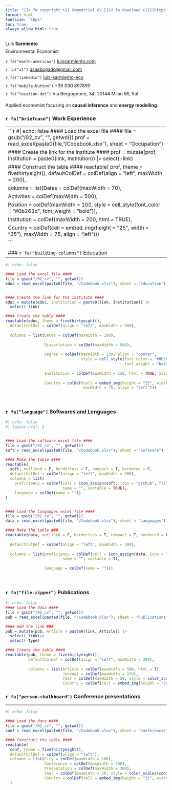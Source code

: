 ```yaml
---
title: "{{< fa copyright >}} Commercial CV [{{< fa download >}}](https://www.dropbox.com/s/vhcyj6pz78a51xc/CommercialCv.pdf?dl=0)"
format: html
fontsize: "16px"
toc: true
always_allow_html: true
---
```



<p style="margin-bottom:-0.2cm;">Luis **Sarmiento**</p>
<p style="margin-bottom:0.15cm;">Environmental Economist</p>

<p style="margin-bottom:-0.15cm;">`r fa("earth-americas")` [luissarmiento.com](luissarmiento.com)</p>

<p style="margin-bottom:-0.15cm;">`r fa("at")` <a href = "mailto: gsaabogado@gmail.com">gsaabogado@gmail.com</a></p>

<p style="margin-bottom:-0.15cm;">`r fa("linkedin")` [luis-sarmiento-eco](https://www.linkedin.com/in/luis-sarmiento-eco)</p>

<p style="margin-bottom:-0.15cm;">`r fa("mobile-button")` +39 030 897890</p>

<p style="margin-bottom:0.5cm;">`r fa("location-dot")` Via Bergognone, 34, 20144 Milan MI, Ital</p>

Applied economist focusing on **causal inference** and **energy modelling**. 


### `r fa("briefcase")` Work  Experience

------------------------------------------------------------------------
```r
#| echo: false 
#### Load the excel file ####
file = gsub("/02_cv", "", getwd())
prof = read_excel(paste0(file, "/Codebook.xlsx"), sheet = "Occupation")

#### Create the link for the institute ####
prof = mutate(prof, Institution = paste0(link, Institution)) |> 
  select(-link)

#### Construct the table ####
reactable( prof, theme = fivethirtyeight(),
  defaultColDef = colDef(align = "left", maxWidth = 200), 
  
  columns = list(Dates = colDef(maxWidth = 70),
                 
                 Activities = colDef(maxWidth = 500), 
                 
                 Position = colDef(maxWidth = 100,
                                   style = cell_style(font_color = "#0b263d", font_weight = "bold")), 
                 
                 Institution = colDef(maxWidth = 200, html = TRUE),
                 
                                
                 Country = colDef(cell = embed_img(height = "25", width = "25"), maxWidth = 75, align = "left")))


```

<p style="margin-bottom:1.5cm;">

### `r fa("building-columns")` Education

------------------------------------------------------------------------

```r
#| echo: false

#### Load the excel file ####
file = gsub("/02_cv", "", getwd())
educ = read_excel(paste0(file, "/Codebook.xlsx"), sheet = "Education")


#### Create the link for the institute ####
educ = mutate(educ, Institution = paste0(link, Institution)) |> 
  select(-link)

#### Create the table ####
reactable(educ, theme = fivethirtyeight(),
  defaultColDef = colDef(align = "left", maxWidth = 500), 
  
  columns = list(Dates = colDef(maxWidth = 100),
                 
                 Dissertation = colDef(maxWidth = 500), 
                 
                 Degree = colDef(maxWidth = 150, align = "center",
                                 style = cell_style(font_color = "#0b263d",
                                                    font_weight = "bold")),
                 
                 Institution = colDef(maxWidth = 150, html = TRUE, align = "center"),
                 
                 Country = colDef(cell = embed_img(height = "25", width = "25"), 
                                  maxWidth = 75, align = "left")))
```

<p style="margin-bottom:1.5cm;">



### `r fa("language")` Softwares and Lenguages

```r
#| echo: false 
#| layout-ncol: 2


#### Load the software excel file ####
file = gsub("/02_cv", "", getwd())
soft = read_excel(paste0(file, "/Codebook.xlsx"), sheet = "Software")

#### Make the table ####
reactable(
  soft, outlined = F, borderless = T, compact = T, bordered = F, 
  defaultColDef = colDef(align = "left", maxWidth = 200), 
  columns = list(
    proficiency = colDef(cell = icon_assign(soft, icon = "github", fill_color = "#0b263d"), 
                         name = "", sortable = TRUE), 
    lenguage = colDef(name = ""))
)


#### Load the languages excel file ####
file = gsub("/02_cv", "", getwd())
data = read_excel(paste0(file, "/Codebook.xlsx"), sheet = "Languages")

#### Make the table ###
reactable(data, outlined = F, borderless = T, compact = T, bordered = F, 
          
  defaultColDef = colDef(align = "left", maxWidth = 200),
  
  columns = list(proficiency = colDef(cell = icon_assign(data, icon = "earth-americas", fill_color = "#0b263d"), 
                         name = "", sortable = T), 
                 
                 lenguage = colDef(name = "")))


```

<p style="margin-bottom:1.5cm;">

### `r fa("file-zipper")` Publications
```r
#| echo: false 
#### Load the data ####
file = gsub("/02_cv", "", getwd())
pub = read_excel(paste0(file, "/Codebook.xlsx"), sheet = "Publications")

#### Add the link ###
pub = mutate(pub, Article = paste0(link, Article)) |> 
  select(-link)|> 
  select(-Type)

#### Create the table ####
reactable(pub, theme = fivethirtyeight(),
          defaultColDef = colDef(align = "left", maxWidth = 200), 
          
          columns = list(Article = colDef(maxWidth = 500, html = T), 
                         Journal = colDef(maxWidth = 150), 
                         Year = colDef(maxWidth = 50, style = color_scales(pub, colors = c("gray", "#0b263d"))), 
                         Country = colDef(cell = embed_img(height = "25", width = "25"), maxWidth = 100, align = "center")))

```


### `r fa("person-chalkboard")` Conference presentations

------------------------------------------------------------------------
```r
#| echo: false 

#### Load the data ####
file = gsub("/02_cv", "", getwd())
conf = read_excel(paste0(file, "/Codebook.xlsx"), sheet = "Conferences")

#### Construct the table ####
reactable(
  conf, theme = fivethirtyeight(),
  defaultColDef = colDef(align = "left"), 
  columns = list(City = colDef(maxWidth = 100), 
                 Conference = colDef(maxWidth = 400),
                 Presentation = colDef(maxWidth = 300),
                 Year = colDef(maxWidth = 50, style = color_scales(conf, colors = c("gray", "#0b263d"))), 
                 Country = colDef(cell = embed_img(height = "25", width = "25"), maxWidth = 100, align = "center"))
  )
```
